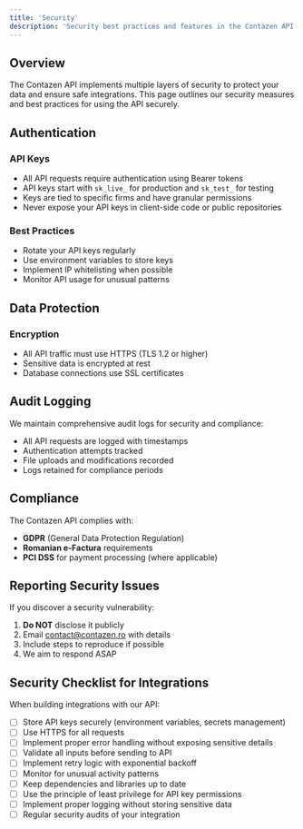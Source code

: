 ```yaml
---
title: 'Security'
description: 'Security best practices and features in the Contazen API'
---
```


## Overview

The Contazen API implements multiple layers of security to protect your data and ensure safe integrations. This page outlines our security measures and best practices for using the API securely.

## Authentication

### API Keys
- All API requests require authentication using Bearer tokens
- API keys start with `sk_live_` for production and `sk_test_` for testing
- Keys are tied to specific firms and have granular permissions
- Never expose your API keys in client-side code or public repositories

### Best Practices
- Rotate your API keys regularly
- Use environment variables to store keys
- Implement IP whitelisting when possible
- Monitor API usage for unusual patterns

## Data Protection

### Encryption
- All API traffic must use HTTPS (TLS 1.2 or higher)
- Sensitive data is encrypted at rest
- Database connections use SSL certificates

## Audit Logging

We maintain comprehensive audit logs for security and compliance:

- All API requests are logged with timestamps
- Authentication attempts tracked
- File uploads and modifications recorded
- Logs retained for compliance periods

## Compliance

The Contazen API complies with:

- **GDPR** (General Data Protection Regulation)
- **Romanian e-Factura** requirements
- **PCI DSS** for payment processing (where applicable)

## Reporting Security Issues

If you discover a security vulnerability:

1. **Do NOT** disclose it publicly
2. Email contact@contazen.ro with details
3. Include steps to reproduce if possible
4. We aim to respond ASAP

## Security Checklist for Integrations

When building integrations with our API:

- [ ] Store API keys securely (environment variables, secrets management)
- [ ] Use HTTPS for all requests
- [ ] Implement proper error handling without exposing sensitive details
- [ ] Validate all inputs before sending to API
- [ ] Implement retry logic with exponential backoff
- [ ] Monitor for unusual activity patterns
- [ ] Keep dependencies and libraries up to date
- [ ] Use the principle of least privilege for API key permissions
- [ ] Implement proper logging without storing sensitive data
- [ ] Regular security audits of your integration